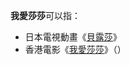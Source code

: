'''我愛莎莎'''可以指：
*日本電視動畫《[[貝露莎|貝露莎]]》
*香港電影《[[我愛莎莎_(電影)|我愛莎莎]]》（{{lang-en|''The Apartment''}}）

{{disambig|W我|cat=四字作品消歧義}}